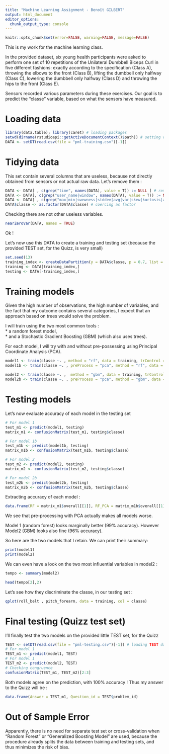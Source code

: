 ---
title: "Machine Learning Assignment - Benoît GILBERT"
output: html_document
editor_options: 
  chunk_output_type: console
---
```{r setup, include=FALSE}
knitr::opts_chunk$set(error=FALSE, warning=FALSE, message=FALSE)
```

This is my work for the machine learning class. 

In the provided dataset, six young health participants were asked to perform one set of 10 repetitions of the Unilateral Dumbbell Biceps Curl in five different fashions: exactly according to the specification (Class A), throwing the elbows to the front (Class B), lifting the dumbbell only halfway (Class C), lowering the dumbbell only halfway (Class D) and throwing the hips to the front (Class E).

Sensors recorded various parameters during these exercises. Our goal is to predict the "classe" variable, based on what the sensors have measured.

# Loading data

```{r, echo=T, results='hide'}
library(data.table); library(caret) # loading packages
setwd(dirname(rstudioapi::getActiveDocumentContext()$path)) # setting working directory
DATA <- setDT(read.csv(file = "pml-training.csv")[-1])
```

# Tidying data

This set contain several columns that are useless, because not directly obtained from sensors or not actual raw data. Let's remove them :

```{r}
DATA <- DATA[ , c(grep("time", names(DATA), value = T)) := NULL ] # removing the timestanps
DATA <- DATA[, c(grep("user_name|window", names(DATA), value = T)) := NULL] # removing subject name and acquisition numbers
DATA <- DATA[ , c(grep("max|min|swewness|stddev|avg|var|skew|kurtosis|amplitude", names(DATA), value = T)) := NULL ] # removing the covariates (I only want to keep the raw measurement from the sensors)
DATA$classe <- as.factor(DATA$classe) # coercing as factor
```

Checking there are not other useless variables.

```{r}
nearZeroVar(DATA, names = TRUE)  
```

Ok !

Let's now use this DATA to create a training and testing set (because the provided TEST set, for the Quizz, is very small)

```{r}
set.seed(13)
training_index <- createDataPartition(y = DATA$classe, p = 0.7, list = FALSE)
training <- DATA[training_index,]
testing <- DATA[-training_index,]
```


# Training models

Given the high number of observations, the high number of variables, and the fact that my outcome contains several categories, I expect that an approach based on trees would solve the problem. 

I will train using the two most common tools :  
  * a random forest model,   
  * and a Stochastic Gradient Boosting (GBM) (which also uses trees).   

For each model, I will try with and without pre-possessing using Principal Coordinate Analysis (PCA).  

```{r, echo=T}
model1 <- train(classe ~. , method = "rf", data = training, trControl = trainControl(method = "cv", number = 2))
model1b <- train(classe ~. , preProcess = "pca", method = "rf", data = training, trControl = trainControl(method = "cv", number = 2))

model2 <- train(classe ~. ,  method = "gbm", data = training, trControl = trainControl(method = "repeatedcv", number = 2, repeats = 1), verbose = F)
model2b <- train(classe ~. , preProcess = "pca", method = "gbm", data = training, trControl = trainControl(method = "repeatedcv", number = 2, repeats = 1), verbose = F)
```

# Testing models

Let's now evaluate accuracy of each model in the testing set

```{r}
# For model 1
test_m1 <- predict(model1, testing)
matrix_m1 <- confusionMatrix(test_m1, testing$classe)

# For model 1b
test_m1b <- predict(model1b, testing)
matrix_m1b <- confusionMatrix(test_m1b, testing$classe)

# For model 2
test_m2 <- predict(model2, testing)
matrix_m2 <- confusionMatrix(test_m2, testing$classe)

# For model 2b
test_m2b <- predict(model2b, testing)
matrix_m2b <- confusionMatrix(test_m2b, testing$classe)
```

Extracting accuracy of each model :

```{r}
data.frame(RF = matrix_m1$overall[[1]], RF_PCA = matrix_m1b$overall[[1]], GBM = matrix_m2$overall[[1]], GBM_PCA = matrix_m2b$overall[[1]])
```

We see that pre-processing with PCA actually makes all models worse. 

Model 1 (random forest) looks marginally better (99% accuracy). However Model2 (GBM) looks also fine (96% accuracy). 

So here are the two models that I retain. We can print their summary: 

```{r, echo= F}
print(model1)
print(model2)
```

We can even have a look on the two most influential variables in model2 : 

```{r, echo=FALSE, results='hide', fig.show="hide"}
tempo <- summary(model2)
```
```{r, echo=F}
head(tempo[2],2)
```

Let's see how they discriminate the classe, in our testing set : 

```{r}
qplot(roll_belt , pitch_forearm, data = training, col = classe)
```


# Final testing (Quizz test set)

I'll finally test the two models on the provided little TEST set, for the Quizz

```{r}
TEST <- setDT(read.csv(file = "pml-testing.csv")[-1]) # loading TEST data
# For model 1
TEST_m1 <- predict(model1, TEST)
# For model 1
TEST_m2 <- predict(model2, TEST)
# Checking congruence 
confusionMatrix(TEST_m1, TEST_m2)[2:3] 
```

Both models agree on the prediction, with 100% accuracy ! Thus my answer to the Quizz will be : 

```{r, echo=F}
data.frame(Answer = TEST_m1, Question_id = TEST$problem_id)
```


# Out of Sample Error

Apparently, there is no need for separate test set or cross-validation when "Random Forest" or "Generalized Boosting Model" are used, because the procedure already splits the data between training and testing sets, and thus minimizes the risk of bias. 









